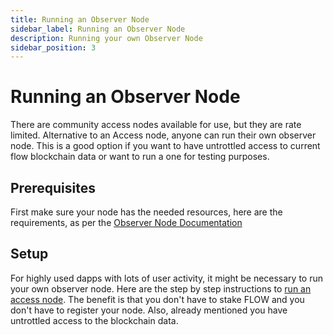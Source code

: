 ```yaml
---
title: Running an Observer Node
sidebar_label: Running an Observer Node
description: Running your own Observer Node
sidebar_position: 3
---
```


# Running an Observer Node

There are community access nodes available for use, but they are rate limited. Alternative to an Access node, anyone can run their own observer node. This is a good option if you want to have untrottled access to current flow blockchain data or want to run a one for testing purposes.

## Prerequisites

First make sure your node has the needed resources, here are the requirements, as per the [Observer Node Documentation](../../concepts/nodes/node-operation/observer-node#running-an-observer-node) 

## Setup

For highly used dapps with lots of user activity, it might be necessary to run your own observer node. Here are the step by step instructions to [run an access node](../../concepts/nodes/node-operation/observer-node#steps-to-run-an-observer-node). The benefit is that you don't have to stake FLOW and you don't have to register your node. Also, already mentioned you have untrottled access to the blockchain data.



